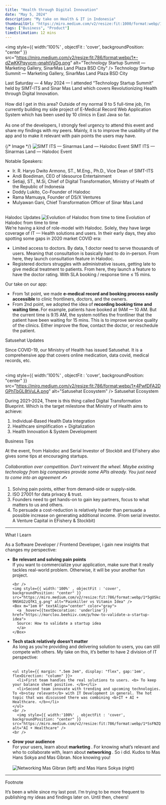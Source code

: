 ```yaml
---
title: "Health through Digital Innovation"
date: "May 5, 2024"
description: "My take on Health & IT in Indonesia"
thumbnailUrl: "https://miro.medium.com/v2/resize:fit:1000/format:webp/1*-dZwKKPqyycm-qnahtVgDg.png"
tags: ["Business", "Product"]
timeEstimation: 12 mins
---
```


<img style={{ width:'100%' , objectFit : 'cover', backgroundPosition: "center" }} src="https://miro.medium.com/v2/resize:fit:786/format:webp/1*-dZwKKPqyycm-qnahtVgDg.png" alt="Technology Startup Summit — Marketing Gallery, SinarMas Land Plaza BSD City" />
<Box m="1em 0" color="gray" textAlign="center"> Technology Startup Summit — Marketing Gallery, SinarMas Land Plaza BSD City </Box>

<div>
  Last Saturday — 4 May 2024 — I attended “Technology Startup Summit” held by
  SIMT-ITS and Sinar Mas Land which covers Revolutionizing Health through
  Digital Innovation.
</div>

<br />

<div>
  How did I get in this area? Outside of my normal 9 to 5 full-time job, I’m
  currently building my side project of E-Medical Record Web Application System
  which has been used by 10 clinics in East Java so far.
</div>

<br />

<div>
  As one of the developers, I strongly feel urgency to attend this event and
  share my findings with my peers. Mainly, it is to improve the usability of the
  app and to make it relevant with pain points the users may have.
</div>

<br />
{/* Image */}
<img style={{ width:'100%' , objectFit : 'cover', backgroundPosition: "center" }} src="https://miro.medium.com/v2/resize:fit:640/format:webp/1*D1rtUT7UCicFOqlJ64acJw.png" alt="SIMT ITS — Sinarmas Land — Halodoc Event" />
<Box m="1em 0" color="gray" textAlign="center"> SIMT ITS — Sinarmas Land — Halodoc Event </Box>
<br />

Notable Speakers:
<ul style={{ marginLeft: "2em" }}>
  <li style={{ margin: "1em" }}>
    Ir. R. Haryo Dwito Armono, ST., M.Eng., Ph.D., Vice Dean of SIMT-ITS
  </li>
  <li style={{ margin: "1em" }}>
    Andi Boediman, CEO of Idesource Entertainment
  </li>
  <li style={{ margin: "1em" }}>
    Setiaji, ST., M.Si, Chief of Digital Transformation, Ministry of Health of
    the Republic of Indonesia
  </li>
  <li style={{ margin: "1em" }}>Doddy Lukito, Co-Founder of Halodoc</li>
  <li style={{ margin: "1em" }}>Rama Mamuaya, Founder of DS/X Ventures</li>
  <li style={{ margin: "1em" }}>
    Mulyawan Gani, Chief Transformation Officer of Sinar Mas Land
  </li>
</ul>

<br />
<Text my="4" fontSize="2xl"> Halodoc Updates </Text>
<img style={{ width:'100%' , objectFit : 'cover', backgroundPosition: "center" }} src="https://miro.medium.com/v2/resize:fit:786/format:webp/1*h2FZTawK7LkxGjQHgJcIFQ.png" alt="Evolution of Halodoc from time to time" />
<Box m="1em 0" color="gray" textAlign="center"> Evolution of Halodoc from time to time </Box>
<br />

<div>
  We’re having a kind of role-model with Halodoc. Solely, they have large coverage of IT — Health solutions and users. In their early days, they also spotting some gaps in 2020 market COVID era:
</div>

<ul style={{ margin: "2em", display: "flex", gap:'1em', flexDirection: "column" }}>
  <li style={{ textAlign: "justify" }}>
    Limited access to doctors. By data, 1 doctor need to serve thousands of users. Meaning that consultation is basically hard to do in-person. From here, they launch consultation feature in Halodoc.
  </li>
  <li>
    Registered doctors struggles with administrative issues, getting late to give medical treatment to patients. From here, they launch a feature to have the doctor rating. With SLA booking / response time ≤ 15 mins.
  </li>
</ul>

<div>
  Our take on our app:
</div>

<ul style={{ margin: "2em", display: "flex", gap:'1em', flexDirection: "column" }}>
  <li style={{textAlign: 'justify'}}>
    From 1st point, we made <b> e-medical record and booking process easily accessible </b> to clinic frontliners, doctors, and the owners.
  </li>
  <li style={{textAlign: 'justify'}}>
    From 2nd point, we adopted the idea of <b> recording booking time and waiting time. </b> For example, patients have booked at 9AM — 10 AM. But the current time is 9.15 AM, the system notifies the frontliner that the patient have been waiting for 15 mins. This is to improve service quality of the clinics. Either improve the flow, contact the doctor, or reschedule the patient.
  </li>
</ul>

<Text my="4" fontSize="2xl"> Satusehat Updates </Text>

<div>
  Since COVID-19, our Ministry of Health has issued Satusehat. It is a comprehensive app that covers online medication, data covid, medical records, etc.
</div>

<br />

<img style={{ width:'100%' , objectFit : 'cover', backgroundPosition: "center" }} src="https://miro.medium.com/v2/resize:fit:786/format:webp/1*4PwfDFA2DGPhTbGL8tVuLA.png" alt="Satusehat Ecosystem" />
<Box m="1em 0" color="gray" textAlign="center"> Satusehat Ecosystem </Box>

<div style={{ textAlign: 'justify' }}>
During 2021–2024, There is this thing called Digital Transformation Blueprint. Which is the target milestone that Ministry of Health aims to achieve:
</div>

<ol style={{ margin: "2em", display: "flex", gap:'1em', flexDirection: "column" }}>
  <li>
    Individual-Based Health Data Integration
  </li>
  <li>
    Healthcare simplification + Digitalization
  </li>
  <li>
    Health Innovation & System Development
  </li>
</ol>

<Text my="4" fontSize="2xl"> Business Tips </Text>
<div>
  At the event, from Halodoc and Serial Investor of Stockbit and EFishery also gives some tips at encouraging startups.
</div>

<br />
 <Alert status='success' variant='left-accent'>
    <i>
      Collaboration over competition. Don’t reinvent the wheel. Maybe existing technology from big companies provide some APIs already. You just need to come into an agreement ✍️
    </i>
  </Alert>
<br />

<ol style={{ margin: "2em", display: "flex", gap:'1em', flexDirection: "column" }}>
  <li>
    Solving pain points, either from demand-side or supply-side.
  </li>
  <li>
    ISO 27001 for data privacy & trust.
  </li>
  <li>
    Founders need to get hands-on to gain key partners, focus to what matters to us and others.
  </li>
  <li style={{ textAlign: "justify" }}>
    To persuade a cost-reduction is relatively harder than persuade a possible increase on generating additional income. (From serial investor. A Venture Capital in EFishery & Stockbit)
  </li>
</ol>

<hr style={{ margin: '2em 0' }}  />

<Text my="4" fontSize="2xl"> What I Learn </Text>
<div>
  As a Software Developer / Frontend Developer, i gain new insights that changes my perspective:
</div>

<ul style={{ margin: "2em", display: "flex", gap:'1em', flexDirection: "column" }}>
  <li>
    <b>Be relevant and solving pain points </b>
    <div>
    If you want to commercialize your application, make sure that it really tackles real-world problem. Otherwise, it will be your another fun project.
    </div>
    
    <br />
    <img style={{ width:'100%' , objectFit : 'cover', backgroundPosition: "center" }} src="https://miro.medium.com/v2/resize:fit:786/format:webp/1*5gUSkcfe-9NSKG2zQfK1_g.png" alt="Painkiller vs Vitamin Idea" />
    <Box m="1em 0" textAlign="center" color="gray"> 
      <a _hover={{textDecoration: 'underline'}} href="https://marclou.beehiiv.com/p/how-to-validate-a-startup-idea">
      Source: How to validate a startup idea
      </a>
    </Box>
  </li>
  <li>
    <b>Tech stack relatively doesn’t matter</b>
    <div>
      As long as you’re providing and delivering solution to users, you can still compete with others. My take on this, it’s better to have 2 division of IT perspective:
    </div>
    <br />
    
    <ul style={{ margin: ".5em 2em", display: "flex", gap:'1em', flexDirection: "column" }}>
      <li>First team handles the real solutions to users. <b> To keep your balance sheet positive. </b></li>
      <li>Second team innovate with trending and upcoming technologies. To <b>stay relevant</b> with IT Development in general. The hot topic that was discussed there was combining <b>IT + AI + Healthcare. </b></li>
    </ul>
    <br />
      <img style={{ width:'100%' , objectFit : 'cover', backgroundPosition: "center" }} src="https://miro.medium.com/v2/resize:fit:786/format:webp/1*SsFNZQzhv_GPDK7lOHTLIg.png" alt="AI + Healthcare" />
    <br />
  </li>
  <li>
    <b> Grow your audience </b>
    <div> For your users, learn about <b> marketing </b>. For knowing what’s relevant and who to collaborate with, learn about <b> networking </b>. So i did. Kudos to Mas Hans Sokya and Mas Gibran. Nice knowing you! </div>
    <br />
    <img style={{ width:'100%' , objectFit : 'cover', backgroundPosition: "center" }} src="https://miro.medium.com/v2/resize:fit:640/format:webp/1*W2TFioSi9c71iBYp0e12aw.png" alt="Networking" />
    <Box color="gray" m="1em 0" textAlign="center"> Mas Gibran (left) and Mas Hans Sokya (right) </Box>
  </li>
</ul>

<hr style={{ margin: '2em 0' }}  />

<Text my="4" fontSize="2xl"> Footnote </Text>
<div>
  It’s been a while since my last post. I’m trying to be more frequent to publishing my ideas and findings later on. Until then, cheers!
</div>